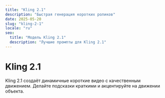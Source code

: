 ```yaml
---
title: "Kling 2.1"
description: "Быстрая генерация коротких роликов"
date: 2025-05-20
slug: "kling-2-1"
locale: "ru"
seo:
  title: "Модель Kling 2.1"
  description: "Лучшие промпты для Kling 2.1"
---
```


# Kling 2.1

Kling 2.1 создаёт динамичные короткие видео с качественным движением.
Делайте подсказки краткими и акцентируйте на движении объекта.
